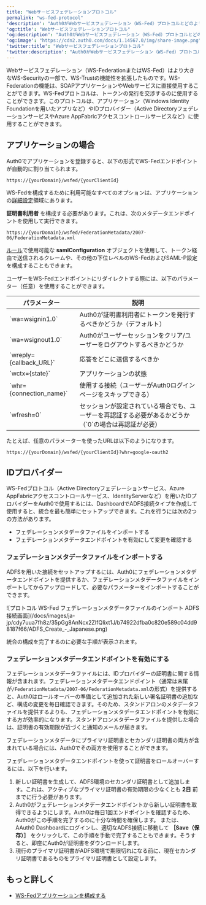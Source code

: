 ```yaml
---
title: "Webサービスフェデレーションプロトコル"
permalink: "ws-fed-protocol"
'description': "Auth0がWebサービスフェデレーション（WS-Fed）プロトコルとどのように動作するのかを説明します。"
'og:title': "Webサービスフェデレーションプロトコル"
'og:description': "Auth0がWebサービスフェデレーション（WS-Fed）プロトコルとどのように動作するのかを説明します。"
'og:image': "https://cdn2.auth0.com/docs/1.14567.0/img/share-image.png"
'twitter:title': "Webサービスフェデレーションプロトコル"
'twitter:description': "Auth0がWebサービスフェデレーション（WS-Fed）プロトコルとどのように動作するのかを説明します。"
---
```


Webサービスフェデレーション（WS-Federationまたは<Tooltip data-tooltip-id="react-containers-DefinitionTooltip-2" href="/docs/ja-jp/glossary?term=ws-fed" tip="Webサービスフェデレーション（WS-Fed）: ドメイン全体でユーザーIDを管理するためのプロトコル。" cta="用語集の表示">WS-Fed</Tooltip>）はより大きなWS-Securityの一部で、WS-Trustの機能性を拡張したものです。WS-Federationの機能は、SOAPアプリケーションやWebサービスに直接使用することができます。WS-Fedプロトコルは、トークンの発行を交渉するのに使用することができます。このプロトコルは、アプリケーション（Windows Identity Foundationを用いたアプリなど）やIDプロバイダー（Active DirectoryフェデレーションサービスやAzure AppFabricアクセスコントロールサービスなど）に使用することができます。

## アプリケーションの場合

Auth0でアプリケーションを登録すると、以下の形式でWS-Fedエンドポイントが自動的に割り当てられます。

`https://{yourDomain}/wsfed/{yourClientId}`

WS-Fedを構成するために利用可能なすべてのオプションは、アプリケーションの[詳細設定](https://manage.auth0.com/#/applications/{yourClientId}/settings)領域にあります。

**証明書利用者** を構成する必要があります。これは、次のメタデータエンドポイントを使用して実行できます。

`https://{yourDomain}/wsfed/FederationMetadata/2007-06/FederationMetadata.xml`

[ルール](/docs/ja-jp/customize/rules)で使用可能な **samlConfiguration** オブジェクトを使用して、トークン経由で送信されるクレームや、その他の下位レベルのWS-Fedおよび<Tooltip data-tooltip-id="react-containers-DefinitionTooltip-1" href="/docs/ja-jp/glossary?term=security-assertion-markup-language" tip="Security Assertion Markup Language（SAML）: パスワードなしに二者間で認証情報を交換できる標準化プロトコル。" cta="用語集の表示">SAML</Tooltip>-P設定を構成することもできます。

ユーザーをWS-Fedエンドポイントにリダイレクトする際には、以下のパラメーター（任意）を使用することができます。

<table class="table"><thead>
<tr>
<th>パラメーター</th>
<th>説明</th>
</tr>
</thead>
<tbody>
<tr>
<td>`wa=wsignin1.0`</td>
<td>Auth0が証明書利用者にトークンを発行するべきかどうか（デフォルト）</td>
</tr>
<tr>
<td>`wa=wsignout1.0`</td>
<td>Auth0がユーザーセッションをクリア/ユーザーをログアウトするべきかどうか</td>
</tr>
<tr>
<td>`wreply={callback_URL}`</td>
<td>応答をどこに送信するべきか</td>
</tr>
<tr>
<td>`wctx={state}`</td>
<td>アプリケーションの状態</td>
</tr>
<tr>
<td>`whr={connection_name}`</td>
<td>使用する接続（ユーザーがAuth0ログインページをスキップできる）</td>
</tr>
<tr>
<td>`wfresh=0`</td>
<td>セッションが設定されている場合でも、ユーザーを再認証する必要があるかどうか（`0`の場合は再認証が必要）</td>
</tr>
</tbody>
</table>

たとえば、任意のパラメーターを使ったURLは以下のようになります。

`https://{yourDomain}/wsfed/{yourClientId}?whr=google-oauth2`

## IDプロバイダー

WS-Fedプロトコル（Active Directoryフェデレーションサービス、Azure AppFabricアクセスコントロールサービス、IdentityServerなど）を用いたIDプロバイダーをAuth0で使用するには、DashboardでADFS接続タイプを作成して使用すると、統合を最も簡単にセットアップできます。これを行うには次の2つの方法があります。

* フェデレーションメタデータファイルをインポートする
* フェデレーションメタデータエンドポイントを有効にして変更を確認する

### フェデレーションメタデータファイルをインポートする

ADFSを用いた接続をセットアップするには、Auth0にフェデレーションメタデータエンドポイントを提供するか、フェデレーションメタデータファイルをインポートしてからアップロードして、必要なパラメーターをインポートすることができます。

<Frame>![プロトコル WS-Fed フェデレーションメタデータファイルのインポート ADFS接続画面](/docs/images/ja-jp/cdy7uua7fh8z/35pGg8AnNcx2ZIfQIixt1J/b74922dfba0c820e589c04dd98187f66/ADFS_Create_-_Japanese.png)</Frame>

統合の構成を完了するのに必要な手順が表示されます。

### フェデレーションメタデータエンドポイントを有効にする

フェデレーションメタデータファイルには、IDプロバイダーの証明書に関する情報が含まれます。フェデレーションメタデータエンドポイント（通常は末尾が`/FederationMetadata/2007-06/FederationMetadata.xml`の形式）を提供すると、Auth0はロールオーバーの準備として追加された新しい署名証明書の追加など、構成の変更を毎日確認できます。そのため、スタンドアロンのメタデータファイルを提供するよりも、フェデレーションメタデータエンドポイントを有効にする方が効率的になります。スタンドアロンメタデータファイルを提供した場合は、証明書の有効期限が近づくと通知のメールが届きます。

フェデレーションメタデータにプライマリ証明書とセカンダリ証明書の両方が含まれている場合には、Auth0でその両方を使用することができます。

フェデレーションメタデータエンドポイントを使って証明書をロールオーバーするには、以下を行います。

1. 新しい証明書を生成して、ADFS環境のセカンダリ証明書として追加します。これは、アクティブなプライマリ証明書の有効期限の少なくとも **2日** 前までに行う必要があります。
2. Auth0がフェデレーションメタデータエンドポイントから新しい証明書を取得できるようにします。Auth0は毎日1回エンドポイントを確認するため、Auth0がこの手順を完了するのに十分な時間を確保します。
   または、AAuth0 Dashboardにログインし、適切なADFS接続に移動して **［Save（保存）］** をクリックして、この手順を手動で完了することもできます。そうすると、即座にAuth0が証明書をダウンロードします。
3. 現行のプライマリ証明書がADFS環境で期限切れになる前に、現在セカンダリ証明書であるものをプライマリ証明書として設定します。

##

## もっと詳しく

* [WS-Fedアプリケーションを構成する](/docs/ja-jp/get-started/applications/configure-ws-fed-applications)
